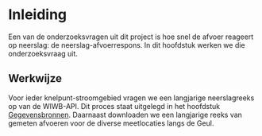 # Inleiding

Een van de onderzoeksvragen uit dit project is hoe snel de afvoer reageert op neerslag: de neerslag-afvoerrespons.
In dit hoofdstuk werken we die onderzoeksvraag uit.

## Werkwijze

Voor ieder knelpunt-stroomgebied vragen we een langjarige neerslagreeks op van de WIWB-API. Dit proces staat uitgelegd in het hoofdstuk [Gegevensbronnen](../Data/gegevensbronnen.qmd). Daarnaast downloaden we een langjarige reeks van gemeten afvoeren voor de diverse meetlocaties langs de Geul.


::: {.grid}
::: {.g-col-6}
:::
::: {.g-col-6}
:::
:::





